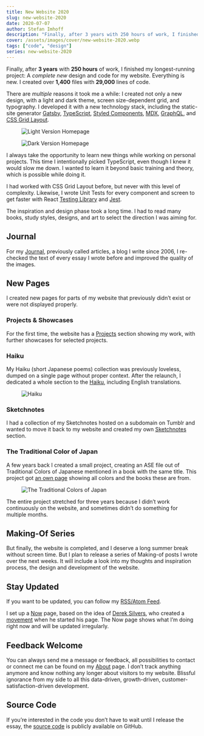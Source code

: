 ```yaml
---
title: New Website 2020
slug: new-website-2020
date: 2020-07-07
author: Stefan Imhoff
description: "Finally, after 3 years with 250 hours of work, I finished my longest-running project: A new design and code for my website. Everything is new. I created over 1,400 files with 29,000 lines of code."
cover: /assets/images/cover/new-website-2020.webp
tags: ["code", "design"]
series: new-website-2020
---
```


Finally, after **3 years** with **250 hours** of work, I finished my longest-running project: A _complete new_ design and code for my website. Everything is new. I created over **1,400** files with **29,000** lines of code.

There are _multiple_ reasons it took me a while: I created not only a new design, with a light and dark theme, screen size-dependent grid, and typography. I developed it with a new technology stack, including the static-site generator [Gatsby](https://www.gatsbyjs.org/), [TypeScript](https://www.typescriptlang.org/), [Styled Components](https://styled-components.com/), [MDX](https://mdxjs.com/), [GraphQL](https://graphql.org/), and [CSS Grid Layout](https://developer.mozilla.org/en-US/docs/Web/CSS/CSS_Grid_Layout).

<Figure caption="Light Version Homepage">
  <Image src="/assets/images/posts/homepage-light.webp" alt="Light Version Homepage" />
</Figure>

<Figure caption="Dark Version Homepage">
  <Image src="/assets/images/posts/homepage-dark.webp" alt="Dark Version Homepage" />
</Figure>

I always take the opportunity to learn new things while working on personal projects. This time I intentionally picked TypeScript, even though I knew it would slow me down. I wanted to learn it beyond basic training and theory, which is possible while doing it.

I had worked with CSS Grid Layout before, but never with this level of complexity. Likewise, I wrote Unit Tests for every component and screen to get faster with React [Testing Library](https://testing-library.com/) and [Jest](https://jestjs.io/).

The inspiration and design phase took a long time. I had to read many books, study styles, designs, and art to select the direction I was aiming for.

## Journal

For my [Journal](/journal/), previously called articles, a blog I write since 2006, I re-checked the text of every essay I wrote before and improved the quality of the images.

## New Pages

I created new pages for parts of my website that previously didn’t exist or were not displayed properly.

### Projects & Showcases

For the first time, the website has a [Projects](/projects/) section showing my work, with further showcases for selected projects.

### Haiku

My Haiku (short Japanese poems) collection was previously loveless, dumped on a single page without proper context. After the relaunch, I dedicated a whole section to the [Haiku](/haiku/), including English translations.

<Figure caption="Haiku">
  <Image src="/assets/images/posts/haiku.webp" alt="Haiku" />
</Figure>

### Sketchnotes

I had a collection of my Sketchnotes hosted on a subdomain on Tumblr and wanted to move it back to my website and created my own [Sketchnotes](/sketchnotes/) section.

### The Traditional Color of Japan

A few years back I created a small project, creating an ASE file out of Traditional Colors of Japanese mentioned in a book with the same title. This project got [an own page](/traditional-colors-of-japan/) showing all colors and the books these are from.

<Figure caption="The Traditional Colors of Japan">
  <Image src="/assets/images/posts/colors-of-japan.webp" alt="The Traditional Colors of Japan" />
</Figure>

The entire project stretched for three years because I didn’t work continuously on the website, and sometimes didn’t do something for multiple months.

## Making-Of Series

But finally, the website is completed, and I deserve a long summer break without screen time. But I plan to release a series of Making-of posts I wrote over the next weeks. It will include a look into my thoughts and inspiration process, the design and development of the website.

## Stay Updated

If you want to be updated, you can follow my [RSS/Atom Feed](https://www.stefanimhoff.de/index.xml).

I set up a [Now](/now/) page, based on the idea of [Derek Silvers](https://sivers.org/), who created a [movement](https://nownownow.com/) when he started his page. The Now page shows what I’m doing right now and will be updated irregularly.

## Feedback Welcome

You can always send me a message or feedback, all possibilities to contact or connect me can be found on my [About](/about/) page. I don’t track anything anymore and know nothing any longer about visitors to my website. Blissful ignorance from my side to all this data-driven, growth-driven, customer-satisfaction-driven development.

## Source Code

If you’re interested in the code you don’t have to wait until I release the essay, the [source code](https://github.com/kogakure/website-gatsby-stefanimhoff.de) is publicly available on GitHub.
